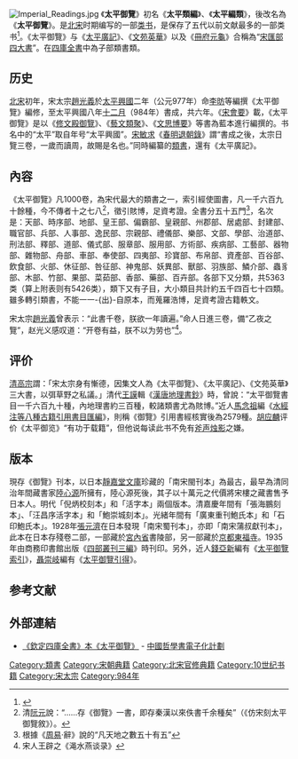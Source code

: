 [[File:Imperial_Readings.jpg|thumb]]
《'''太平御覽'''》初名《'''太平類編'''》、《'''太平編類'''》，後改名為《'''太平御覽'''》。是[[北宋|北宋]]时期编写的一部[[类书|类书]]，是保存了五代以前文献最多的一部类书<ref>{{cite book| author = [[金常政|金常政]] | title = 百科全书的故事 | publisher = 北京图书馆出版社 | date = 2005-03 | location = 北京 | pages =30-31 | url = | doi = | id = | isbn = 7501326231 }}</ref>。《太平御覽》与《[[太平廣記|太平廣記]]》、《[[文苑英華|文苑英華]]》以及《[[冊府元龜|冊府元龜]]》合稱為“[[宋四大書|宋匯部四大書]]”。在[[四庫全書|四庫全書]]中為子部類書類。

==历史==
[[北宋|北宋]]初年，宋太宗[[趙光義|趙光義]]於[[太平興國|太平興國]]二年（公元977年）命[[李昉|李昉]]等編撰《太平御覽》編修，至太平興國八年[[十二月|十二月]]（984年）書成，共六年。《[[宋會要|宋會要]]》載，《太平御覽》是以《[[修文殿御覽|修文殿御覽]]》、《[[藝文類聚|藝文類聚]]》、《[[文思博要|文思博要]]》等書為藍本進行編撰的。书名中的“太平”取自年号“太平興國”。[[宋敏求|宋敏求]]《[[春明退朝錄|春明退朝錄]]》謂“書成之後，太宗日覽三卷，一歲而讀周，故賜是名也。”同時編纂的[[類書|類書]]，還有《太平廣記》。
==內容==
《太平御覽》凡1000卷，為宋代最大的類書之一，索引經使圖書，凡一千六百九十餘種，今不傳者十之七八<ref>清[[阮元|阮元]]說：“……存《御覽》一書，即存秦漢以來佚書千余種矣”（《仿宋刻太平御覽敘》）。</ref>，徵引賅博，足資考證。全書分五十五門<ref>根據《[[周易|周易]]·辭》說的“凡天地之數五十有五”</ref>，名次是：天部、時序部、地部、皇王部、偏霸部、皇親部、州郡部、居處部、封建部、職官部、兵部、人事部、逸民部、宗親部、禮儀部、樂部、文部、學部、治道部、刑法部、釋部、道部、儀式部、服章部、服用部、方術部、疾病部、工藝部、器物部、雜物部、舟部、車部、奉使部、四夷部、珍寶部、布帛部、資產部、百谷部、飲食部、火部、休征部、咎征部、神鬼部、妖異部、獸部、羽族部、鱗介部、蟲豸部、木部、竹部、果部、菜茹部、香部、藥部、百卉部。各部下又分類，共5363类（算上附表则有5426类），類下又有子目，大小類目共計約五千四百七十四類。雖多轉引類書，不能一一-{出}-自原本，而蒐羅浩博，足資考證古籍軼文。

宋太宗[[趙光義|趙光義]]曾表示：“此書千卷，朕欲一年讀遍。”命人日進三卷，備“乙夜之覽”，赵光义感叹道：“开卷有益，朕不以为劳也”<ref>宋人王辟之《渑水燕谈录》</ref>。

==评价==
[[清高宗|清高宗]]謂：「宋太宗身有慚德，因集文人為《太平御覽》、《太平廣記》、《文苑英華》三大書，以弭草野之私議。」清代[[王謨|王謨]]輯《[[漢唐地理書鈔|漢唐地理書鈔]]》時，曾說：“太平御覽書目一千六百九十種，內地理書約三百種，較諸類書尤為賅博。”近人[[馬念祖|馬念祖]]編《[[水經注等八種古籍引用書目匯編|水經注等八種古籍引用書目匯編]]》，則稱《御覽》引用書經核實後為2579種。[[胡应麟|胡应麟]]评价《太平御览》“有功于载籍”，但他说每读此书不免有[[斧声烛影|斧声烛影]]之嫌。

==版本==
現存《御覽》刊本，以日本[[靜嘉堂文庫|靜嘉堂文庫]]珍藏的「南宋閩刊本」為最古，最早為清同治年間藏書家[[陸心源|陸心源]]所擁有，陸心源死後，其子以十萬元之代價將宋樓之藏書售予日本人。明代「倪炳校刻本」和「活字本」兩個版本。清嘉慶年間有「張海鵬刻本」、「汪昌序活字本」和「鮑崇城刻本」。光緒年間有「廣東重刊鮑氏本」和「石印鮑氏本」。1928年[[張元濟|張元濟]]在日本發現「南宋蜀刊本」，亦即「南宋蒲叔獻刊本」，此本在日本存殘卷二部，一部藏於[[宮內省|宮內省]]書陵部，另一部藏於[[京都市|京都]][[東福寺|東福寺]]。1935年由商務印書館出版《[[四部叢刊三編|四部叢刊三編]]》時刊印。另外，近人[[錢亞新|錢亞新]]編有《[[太平御覽索引|太平御覽索引]]》，[[聶崇岐|聶崇岐]]編有《[[太平御覽引得|太平御覽引得]]》。

== 参考文献 ==
{{Reflist|30em}}

== 外部連結 ==
{{Wikisource|太平御覽}}
{{Wikisource|太平御覽_(四庫全書本)}}
* [http://ctext.org/library.pl?if=gb&res=647&by_title=%E5%A4%AA%E5%B9%B3%E5%BE%A1%E8%A6%BD 《欽定四庫全書》本《太平御覽》] {{Wayback|url=http://ctext.org/library.pl?if=gb&res=647&by_title=%E5%A4%AA%E5%B9%B3%E5%BE%A1%E8%A6%BD |date=20220214193714 }} - [[中國哲學書電子化計劃|中國哲學書電子化計劃]]

[[Category:類書|Category:類書]]
[[Category:宋朝典籍|Category:宋朝典籍]]
[[Category:北宋官修典籍|Category:北宋官修典籍]]
[[Category:10世纪书籍|Category:10世纪书籍]]
[[Category:宋太宗|Category:宋太宗]]
[[Category:984年|Category:984年]]